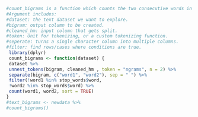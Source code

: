 
```r
#count_bigrams is a function which counts the two consecutive words in the text.
#Argument includes:
#dataset: the text dataset we want to explore.
#bigram: output column to be created.
#cleaned_hm: input column that gets split.
#token: Unit for tokenizing, or a custom tokenizing function.
#seperate: turns a single character column into multiple columns.
#filter: find rows/cases where conditions are true.
 library(dplyr)
 count_bigrams <- function(dataset) {
 dataset %>%
 unnest_tokens(bigram, cleaned_hm , token = "ngrams", n = 2) %>%
 separate(bigram, c("word1", "word2"), sep = " ") %>%
 filter(!word1 %in% stop_words$word,
 !word2 %in% stop_words$word) %>%
 count(word1, word2, sort = TRUE)
}
#text_bigrams <- newdata %>%
#count_bigrams()
```


